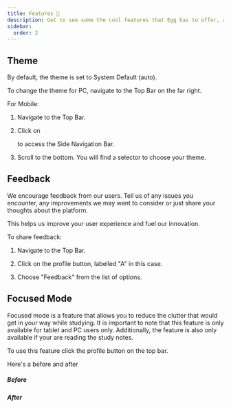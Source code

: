 ```yaml
---
title: Features 🤠
description: Get to see some the cool features that Egg has to offer, and more
sidebar:
  order: 2
---
```



## Theme

By default, the theme is set to System Default (auto).

To change the theme for PC, navigate to the Top Bar on the far right.

For Mobile:

<Steps>

  1. Navigate to the Top Bar.
      <ThemedImageContainer 
        dark={TopBarDarkMobile}
        light={TopBarLightMobile}
        alt="a section of egg's topbar"
        loading="eager"
      />

  2. Click on 
      <div class="w-10">
        <ThemedImageContainer
          dark={AsideButtonDarkMobile}
          light={AsideButtonLightMobile}
          alt="button to open the aside"
          loading="lazy"
        />
      </div>
      to access the Side Navigation Bar.

  3. Scroll to the bottom. You will find a selector to choose your theme.

</Steps>



## Feedback

We encourage feedback from our users. Tell us of any issues you encounter, any
improvements we may want to consider or just share your thoughts about the platform.

This helps us improve your user experience and fuel our innovation.

To share feedback:

<Steps>

  1. Navigate to the Top Bar.
      <ThemedImageContainer 
        dark={TopBarDarkMobile}
        light={TopBarLightMobile}
        alt="the topbar showcasing the feedback button"
        loading="lazy"
      />
    
  2. Click on the profile button, labelled "A" in this case.

  3. Choose "Feedback" from the list of options.

</Steps>

## Focused Mode

Focused mode is a feature that allows you to reduce the clutter that would get
in your way while studying. It is important to note that this feature is only
available for tablet and PC users only. Additionally, the feature is also only
available if your are reading the study notes.

To use this feature click the profile button on the top bar.

<ThemedImageContainer 
  dark={FocusedModeShowcaseDark}
  light={FocusedModeShowcaseLight}
  alt="showing how to access focused mode"
  loading="lazy"
/>

Here's a before and after

##### Before

<ThemedImageContainer 
  dark={FocusedModeBeforeDark}
  light={FocusedModeBeforeLight}
  alt="Before focused mode is on"
  loading="lazy"
/>

##### After

<ThemedImageContainer 
  dark={FocusedModeAfterDark}
  light={FocusedModeAfterLight}
  alt="Before focused mode is on"
  loading="lazy"
/>
